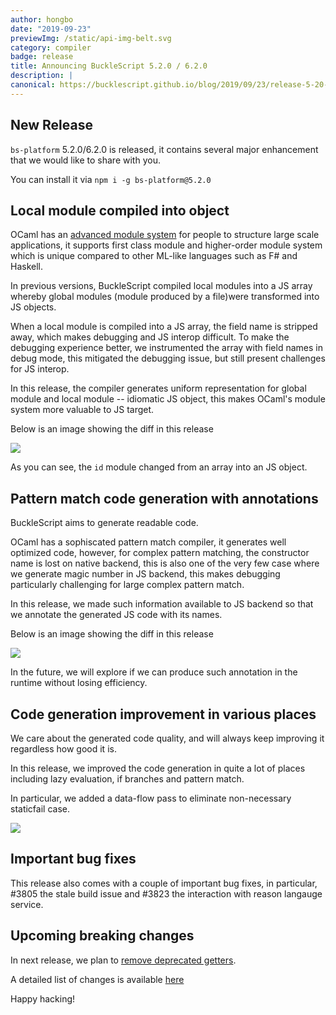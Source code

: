 ```yaml
---
author: hongbo
date: "2019-09-23" 
previewImg: /static/api-img-belt.svg
category: compiler
badge: release
title: Announcing BuckleScript 5.2.0 / 6.2.0
description: |
canonical: https://bucklescript.github.io/blog/2019/09/23/release-5-20-0
---
```


## New Release

`bs-platform` 5.2.0/6.2.0 is released, it contains several major enhancement
that we would like to share with you. 

You can install it via `npm i -g bs-platform@5.2.0`

## Local module compiled into object

OCaml has an [advanced module
system](https://people.mpi-sws.org/~dreyer/thesis/old/thesis050405.pdf) for
people to structure large scale applications, it supports first class module
and higher-order module system which is unique compared to other ML-like
languages such as F# and Haskell. 

In previous versions, BuckleScript compiled local modules into a JS array
whereby global modules (module produced by a file)were transformed into JS
objects. 

When a local module is compiled into a JS array, the field name is stripped
away, which makes debugging and JS interop difficult. To make the debugging
experience better, we instrumented the array with field names in debug mode,
this mitigated the debugging issue, but still present challenges for JS
interop.

In this release, the compiler generates uniform representation for global
module and local module -- idiomatic JS object, this makes OCaml's module
system more valuable to JS target.

Below is an image showing the diff in this release 

<img src="https://bucklescript.github.io/img/functor.png"/>

As you can see, the `id` module changed from an array into an JS object.

## Pattern match code generation with annotations

BuckleScript aims to generate readable code. 

OCaml has a sophiscated pattern match compiler, it generates well optimized
code, however, for complex pattern matching, the constructor name is lost on
native backend, this is also one of the very few case where we generate magic
number in JS backend, this makes debugging particularly challenging for large
complex pattern match.

In this release, we made such information available to JS backend so that we
annotate the generated JS code with its names.

Below is an image showing the diff in this release 

<img src="https://bucklescript.github.io/img/pattern-match.png"/>

In the future, we will explore if we can produce such annotation in the runtime without losing efficiency.

## Code generation improvement in various places

We care about the generated code quality, and will always keep improving it
regardless how good it is. 

In this release, we improved the code generation in quite a lot of places
including lazy evaluation, if branches and pattern match.

In particular, we added a data-flow pass to eliminate non-necessary staticfail
case.

<img src="https://bucklescript.github.io/img/staticfail.png" />

## Important bug fixes

This release also comes with a couple of important bug fixes, in particular,
#3805 the stale build issue and #3823 the interaction with reason langauge
service.

## Upcoming breaking changes

In next release, we plan to [remove deprecated
getters](https://reasonml.chat/t/ann-remove-deprecated-getters-in-deriving-abstract-after-5-2-0/1908).

A detailed list of changes is available
[here](https://github.com/BuckleScript/bucklescript/blob/master/Changes.md#520)

Happy hacking!
